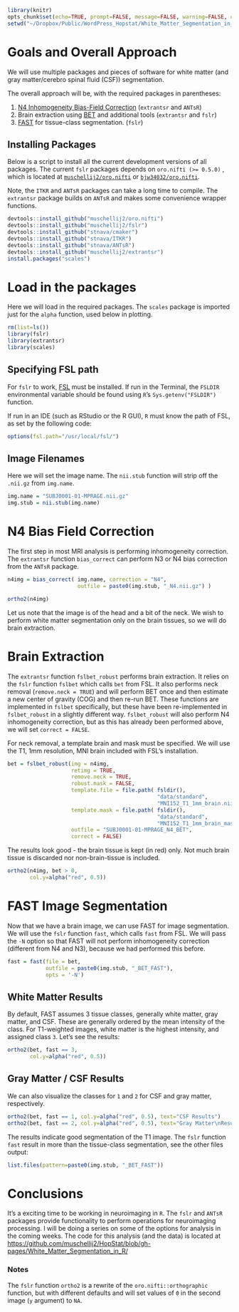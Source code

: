 ```r
library(knitr)
opts_chunk$set(echo=TRUE, prompt=FALSE, message=FALSE, warning=FALSE, comment="", results='hide', cache= TRUE)
setwd("~/Dropbox/Public/WordPress_Hopstat/White_Matter_Segmentation_in_R")
```

# Goals and Overall Approach

We will use multiple packages and pieces of software for white matter (and gray matter/cerebro spinal fluid (CSF)) segmentation. 

The overall approach will be, with the required packages in parentheses:

1. [N4 Inhomogeneity Bias-Field Correction](http://www.ncbi.nlm.nih.gov/pmc/articles/PMC3071855/) (`extrantsr` and `ANTsR`)
2. Brain extraction using [BET](http://fsl.fmrib.ox.ac.uk/fsl/fslwiki/BET) and additional tools (`extrantsr` and `fslr`)
3. [FAST](http://fsl.fmrib.ox.ac.uk/fsl/fslwiki/FAST) for tissue-class segmentation.  (`fslr`)

## Installing Packages
Below is a script to install all the current development versions of all packages.  The current `fslr` packages depends on `oro.nifti (>= 0.5.0)` , which is located at [`muschellij2/oro.nifti`](https://github.com/muschellij2/oro.nifti) or [`bjw34032/oro.nifti`](https://github.com/bjw34032/oro.nifti).  

Note, the `ITKR` and `ANTsR` packages can take a long time to compile.  The `extrantsr` package builds on `ANTsR` and makes some convenience wrapper functions.

```r
devtools::install_github("muschellij2/oro.nifti")
devtools::install_github("muschellij2/fslr")
devtools::install_github("stnava/cmaker")
devtools::install_github("stnava/ITKR")
devtools::install_github("stnava/ANTsR")
devtools::install_github("muschellij2/extrantsr")
install.packages("scales")
```

# Load in the packages

Here we will load in the required packages.  The `scales` package is imported just for the `alpha` function, used below in plotting.

```r
rm(list=ls())
library(fslr)
library(extrantsr)
library(scales)
```

## Specifying FSL path

For `fslr` to work, [FSL](http://fsl.fmrib.ox.ac.uk/fsl/fslwiki/) must be installed.  If run in the Terminal, the `FSLDIR` environmental variable should be found using `R`'s `Sys.getenv("FSLDIR")` function.

If run in an IDE (such as RStudio or the R GUI), `R` must know the path of FSL, as set by the following code:

```r
options(fsl.path="/usr/local/fsl/")
```

## Image Filenames

Here we will set the image name.  The `nii.stub` function will strip off the `.nii.gz` from `img.name`.

```r
img.name = "SUBJ0001-01-MPRAGE.nii.gz"
img.stub = nii.stub(img.name)
```

# N4 Bias Field Correction

The first step in most MRI analysis is performing inhomogeneity correction.  The `extrantsr` function `bias_correct` can perform N3 or N4 bias correction from the `ANTsR` package.  

```r
n4img = bias_correct( img.name, correction = "N4", 
                      outfile = paste0(img.stub, "_N4.nii.gz") )
```


```r
ortho2(n4img)
```

Let us note that the image is of the head and a bit of the neck.  We wish to perform white matter segmentation only on the brain tissues, so we will do brain extraction.

# Brain Extraction

The `extrantsr` function `fslbet_robust` performs brain extraction.  It relies on the `fslr` function `fslbet` which calls `bet` from FSL.  It also performs neck removal (`remove.neck = TRUE`) and will perform BET once and then estimate a new center of gravity (COG) and then re-run BET.  These functions are implemented in `fslbet` specifically, but these have been re-implemented in `fslbet_robust` in a slightly different way.  `fslbet_robust` will also perform N4 inhomogeneity correction, but as this has already been performed above, we will set `correct = FALSE`.  

For neck removal, a template brain and mask must be specified.  We will use the T1, 1mm resolution, MNI brain included with FSL's installation.

```r
bet = fslbet_robust(img = n4img, 
                    retimg = TRUE,
                    remove.neck = TRUE,
                    robust.mask = FALSE,
                    template.file = file.path( fsldir(), 
                                               "data/standard", 
                                               "MNI152_T1_1mm_brain.nii.gz"),
                    template.mask = file.path( fsldir(), 
                                               "data/standard", 
                                               "MNI152_T1_1mm_brain_mask.nii.gz"), 
                    outfile = "SUBJ0001-01-MPRAGE_N4_BET", 
                    correct = FALSE)
```

The results look good - the brain tissue is kept (in red) only.  Not much brain tissue is discarded nor non-brain-tissue is included.

```r
ortho2(n4img, bet > 0, 
       col.y=alpha("red", 0.5))
```

# FAST Image Segmentation

Now that we have a brain image, we can use FAST for image segmentation.  We will use the `fslr` function `fast`, which calls `fast` from FSL.  We will pass the `-N` option so that FAST will not perform inhomogeneity correction (different from N4 and N3), because we had performed this before.

```r
fast = fast(file = bet, 
            outfile = paste0(img.stub, "_BET_FAST"), 
            opts = '-N')
```

## White Matter Results

By default, FAST assumes 3 tissue classes, generally white matter, gray matter, and CSF.  These are generally ordered by the mean intensity of the class.  For T1-weighted images, white matter is the highest intensity, and assigned class `3`.  Let's see the results:

```r
ortho2(bet, fast == 3, 
       col.y=alpha("red", 0.5))
```


## Gray Matter / CSF Results

We can also visualize the classes for `1` and `2` for CSF and gray matter, respectively.  

```r
ortho2(bet, fast == 1, col.y=alpha("red", 0.5), text="CSF Results")
ortho2(bet, fast == 2, col.y=alpha("red", 0.5), text="Gray Matter\nResults")
```

The results indicate good segmentation of the T1 image.  The `fslr` function `fast` result in more than the tissue-class segmentation, see the other files output:

```r
list.files(pattern=paste0(img.stub, "_BET_FAST"))
```

# Conclusions
It's a exciting time to be working in neuroimaging in `R`.  The `fslr` and `ANTsR` packages provide functionality to perform operations for neuroimaging processing.  I will be doing a series on some of the options for analysis in the coming weeks.   The code for this analysis (and the data) is located at [https://github.com/muschellij2/HopStat/blob/gh-pages/White_Matter_Segmentation_in_R/](https://github.com/muschellij2/HopStat/blob/gh-pages/White_Matter_Segmentation_in_R/)



### Notes
The `fslr` function `ortho2` is a rewrite of the `oro.nifti::orthographic` function, but with different defaults and will set values of `0` in the second image (`y` argument) to `NA`.  

